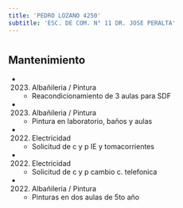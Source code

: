 ```yaml
---
title: 'PEDRO LOZANO 4250'
subtitle: 'ESC. DE COM. N° 11 DR. JOSE PERALTA'
---
```


#


## Mantenimiento

*  (2023) Albañileria / Pintura 
    + Reacondicionamiento de 3 aulas para SDF

*  (2023) Albañileria / Pintura 
    + Pintura en laboratorio, baños y aulas

*  (2022) Electricidad 
    + Solicitud de c y p IE y tomacorrientes

*  (2022) Electricidad 
    + Solicitud de c y p cambio c. telefonica

*  (2022) Albañileria / Pintura 
    + Pinturas en dos aulas de 5to año



